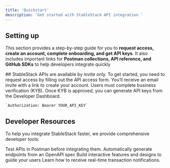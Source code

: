 ```yaml
---
title: 'Quickstart'
description: 'Get started with StableStack API integration '
---
```


## Setting up

This section provides a step-by-step guide for you to **request access, create an account, complete onboarding, and get API keys**. It also includes important links for **Postman collections, API reference, and GitHub SDKs** to help developers integrate quickly

<CardGroup cols={3}>
  <Card title="Request API Access" icon="pen-to-square" href="https://tally.so/r/wLEE0l">
    ## StableStack APIs are available by invite only. To get started, you need to request access by filling out the API access form.
  </Card>

  <Card title="Create an Account" icon="user">
    You’ll receive an email invite with a link to create your account. Users must complete business verification (KYB).
  </Card>

  <Card title="Get Your API Key" icon="key">
    Once KYB is approved, you can generate API keys from the Developer Dashboard.

    `Authorization: Bearer YOUR_API_KEY`
  </Card>
</CardGroup>

## Developer Resources

To help you integrate StableStack faster, we provide comprehensive developer tools:

<CardGroup cols={2}>
  <Card title="Postman Collection" icon="books" href="https://mintlify.com/docs/settings/global">
    Test APIs in Postman before integrating them.
  </Card>

  <Card title="API Reference" icon="code">
    Automatically generate endpoints from an OpenAPI spec
  </Card>

  <Card title="GitHub Repository" icon="screwdriver-wrench">
    Build interactive features and designs to guide your users
  </Card>

  <Card title="Webhook Guide" icon="book">
    Learn how to receive real-time transaction notifications.
  </Card>
</CardGroup>